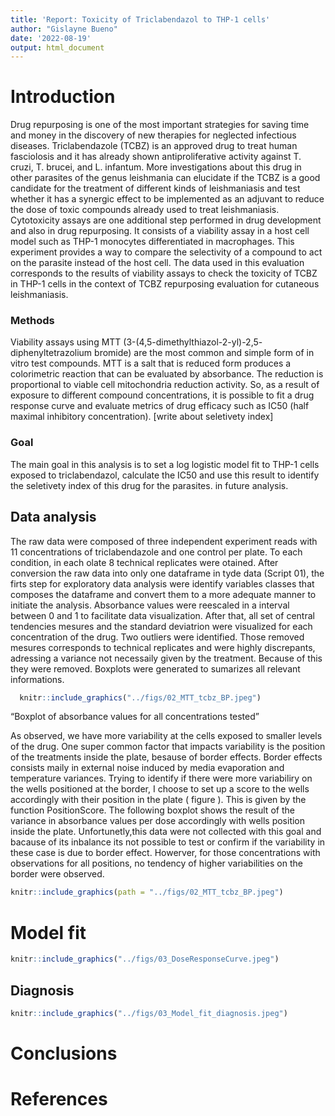 ```yaml
---
title: 'Report: Toxicity of Triclabendazol to THP-1 cells'
author: "Gislayne Bueno"
date: '2022-08-19'
output: html_document
---
```


# Introduction

Drug repurposing is one of the most important strategies for saving time and money in the discovery of new therapies for neglected infectious diseases. Triclabendazole (TCBZ) is an approved drug to treat human fasciolosis and it has already shown antiproliferative activity against T. cruzi, T. brucei, and L. infantum. More investigations about this drug in other parasites of the genus leishmania can elucidate if the TCBZ is a good candidate for the treatment of different kinds of leishmaniasis and test whether it has a synergic effect to be implemented as an adjuvant to reduce the dose of toxic compounds already used to treat leishmaniasis.\
Cytotoxicity assays are one additional step performed in drug development and also in drug repurposing. It consists of a viability assay in a host cell model such as THP-1 monocytes differentiated in macrophages. This experiment provides a way to compare the selectivity of a compound to act on the parasite instead of the host cell. The data used in this evaluation corresponds to the results of viability assays to check the toxicity of TCBZ in THP-1 cells in the context of TCBZ repurposing evaluation for cutaneous leishmaniasis.

### Methods

Viability assays using MTT (3-(4,5-dimethylthiazol-2-yl)-2,5- diphenyltetrazolium bromide) are the most common and simple form of in vitro test compounds. MTT is a salt that is reduced form produces a colorimetric reaction that can be evaluated by absorbance. The reduction is proportional to viable cell mitochondria reduction activity. So, as a result of exposure to different compound concentrations, it is possible to fit a drug response curve and evaluate metrics of drug efficacy such as IC50 (half maximal inhibitory concentration). [write about seletivety index]

### Goal

The main goal in this analysis is to set a log logistic model fit to THP-1 cells exposed to triclabendazol, calculate the IC50 and use this result to identify the seletivety index of this drug for the parasites. in future analysis.

## Data analysis

The raw data were composed of three independent experiment reads with 11 concentrations of triclabendazole and one control per plate. To each condition, in each olate 8 technical replicates were otained. After conversion the raw data into only one dataframe in tyde data (Script 01), the firts step for exploratory data analysis were identify variables classes that composes the dataframe and convert them to a more adequate manner to initiate the analysis. Absorbance values were reescaled in a interval between 0 and 1 to facilitate data visualization. After that, all set of central tendencies mesures and the standard deviatrion were visualized for each concentration of the drug. Two outliers were identified. Those removed mesures corresponds to technical replicates and were highly discrepants, adressing a variance not necessaily given by the treatment. Because of this they were removed. Boxplots were generated to sumarizes all relevant informations.

```r
  knitr::include_graphics("../figs/02_MTT_tcbz_BP.jpeg")
```

"Boxplot of absorbance values for all concentrations tested"

As observed, we have more variability at the cells exposed to smaller levels of the drug. One super common factor that impacts variability is the position of the treatments inside the plate, besause of border effects. Border effects consists maily in external noise induced by media evaporation and temperature variances. Trying to identify if there were more variabiliry on the wells positioned at the border, I choose to set up a score to the wells accordingly with their position in the plate ( figure ). This is given by the function PositionScore. The following boxplot shows the result of the variance in absorbance values per dose accordingly with wells position inside the plate. Unfortunetly,this data were not collected with this goal and bacause of its inbalance its not possible to test or confirm if the variability in these case is due to border effect. Howerver, for those concentrations with observations for all positions, no tendency of higher variabilities on the border were observed.

```r
knitr::include_graphics(path = "../figs/02_MTT_tcbz_BP.jpeg")
```

# Model fit

```r
knitr::include_graphics("../figs/03_DoseResponseCurve.jpeg")
```

## Diagnosis

```r
knitr::include_graphics("../figs/03_Model_fit_diagnosis.jpeg")
```

# Conclusions

# References
